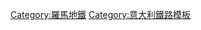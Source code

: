{{鐵道路線|
| 模板名稱 = 羅馬地鐵A線
| 名稱 = [[File:Metropolitana di Roma - logo linea A.svg|20px|A線|link=羅馬地鐵A線]] [[羅馬地鐵]][[羅馬地鐵A線|A線]]
| 代表色 = #f5821f
| 背景顏色 = #FFFFFF
| 車站列表 = [[巴提斯提尼站|巴提斯提尼]] - [[科內利亞站|科內利亞]] - [[巴爾多德利烏巴迪站|巴爾多德利烏巴迪]] - [[瓦來奧萊利亞站|瓦來奧萊利亞]] - [[塞浦路斯站 (羅馬)|塞浦路斯]] - [[奧塔維亞諾站|奧塔維亞諾]] - [[勒班陀站|勒班陀]] - [[弗拉米尼奧-人民廣場站|弗拉米尼奧-人民廣場]] - [[西班牙廣場站 (羅馬地鐵)|西班牙廣場]] - [[巴貝里尼-特萊維噴泉站|巴貝里尼-特萊維噴泉]] - [[共和國廣場-歌劇院站|共和國廣場-歌劇院]] - [[特米尼站|特米尼]] - [[維托里奧·埃馬努埃萊站|維托里奧·埃馬努埃萊]] - [[曼佐尼-自由博物館站|曼佐尼-自由博物館]] - [[聖若望站|聖若望]] - [[瑞迪羅馬站|瑞迪羅馬]] - [[倫戈橋站|倫戈橋]] - [[福瑞奧-卡米洛站|福瑞奧-卡米洛]] - [[科利阿爾巴諾站|科利阿爾巴諾]] - [[特拉維爾蒂諾凱旋門站|特拉維爾蒂諾凱旋門]] - [[弗爾巴-奎阿德拉羅港站|弗爾巴-奎阿德拉羅港]] - [[努米迪奧·奎阿德拉羅站|努米迪奧·奎阿德拉羅]] - [[盧西奧·塞斯提奧站|盧西奧·塞斯提奧]] - [[朱利奧·阿格里科拉站|朱利奧·阿格里科拉]] - [[蘇寶古斯塔站|蘇寶古斯塔]] - [[奇尼奇塔站|奇尼奇塔]] - [[安格尼納站|安格尼納]]
|註釋=
}}<noinclude>
[[Category:羅馬地鐵]]
[[Category:意大利鐵路模板]]
</noinclude>